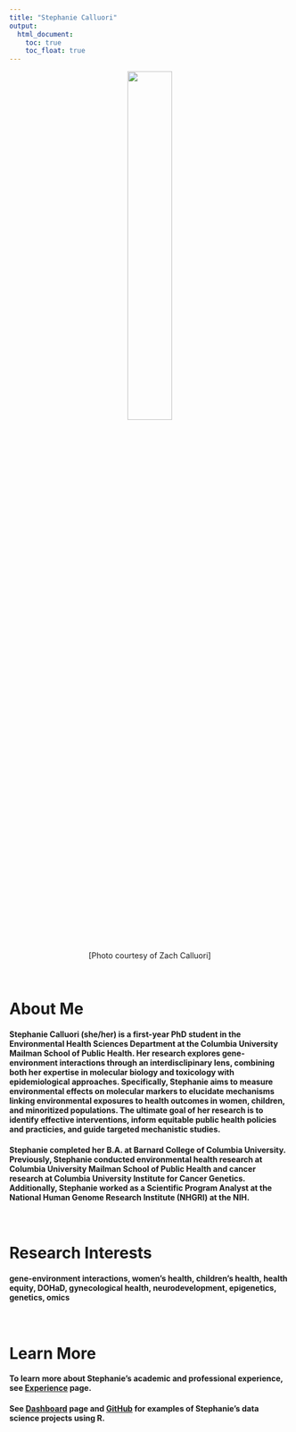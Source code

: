 ```yaml
---
title: "Stephanie Calluori"
output: 
  html_document:
    toc: true
    toc_float: true
---
```


<center>

<img src="images/headshot.jpg" style="width:40%">


[Photo courtesy of Zach Calluori]

</center>

<br>

# About Me

#### Stephanie Calluori (she/her) is a first-year PhD student in the Environmental Health Sciences Department at the Columbia University Mailman School of Public Health. Her research explores gene-environment interactions through an interdisclipinary lens, combining both her expertise in molecular biology and toxicology with epidemiological approaches. Specifically, Stephanie aims to measure environmental effects on molecular markers to elucidate mechanisms linking environmental exposures to health outcomes in women, children, and minoritized populations. The ultimate goal of her research is to identify effective interventions, inform equitable public health policies and practicies, and guide targeted mechanistic studies. 

#### Stephanie completed her B.A. at Barnard College of Columbia University. Previously, Stephanie conducted environmental health research at Columbia University Mailman School of Public Health and cancer research at Columbia University Institute for Cancer Genetics. Additionally, Stephanie worked as a Scientific Program Analyst at the National Human Genome Research Institute (NHGRI) at the NIH.

<br>

# Research Interests

#### gene-environment interactions, women's health, children's health, health equity, DOHaD, gynecological health, neurodevelopment, epigenetics, genetics, omics

<br>

# Learn More

#### To learn more about Stephanie's academic and professional experience, see [Experience](about.html) page.

#### See [Dashboard](dashboard.html) page and [GitHub](http://github.com/stephaniecalluori/) for examples of Stephanie's data science projects using R.
